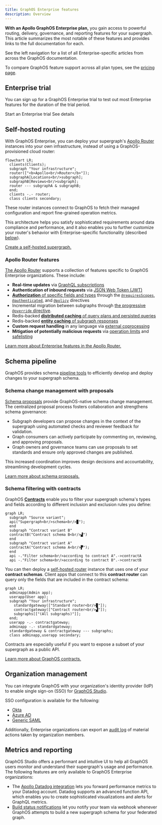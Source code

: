 ```yaml
---
title: GraphOS Enterprise features
description: Overview
---
```


**With an Apollo GraphOS Enterprise plan,** you gain access to powerful routing, delivery, governance, and reporting features for your supergraph. This article summarizes the most notable of these features and provides links to the full documentation for each.

See the left navigation for a list of all Enterprise-specific articles from across the GraphOS documentation.

<Tip>

To compare GraphOS feature support across all plan types, see the [pricing page](https://www.apollographql.com/pricing/).

</Tip>

## Enterprise trial

You can sign up for a GraphOS Enterprise trial to test out most Enterprise features for the duration of the trial period.

<p>
  <ButtonLink
    size="lg"
    colorScheme="indigo"
    href="https://studio.apollographql.com/signup?type=enterprise-trial&referrer=docs-content"
    style={{
      marginRight: '10px'
    }}
  >
    Start an Enterprise trial
  </ButtonLink>
  <ButtonLink href="../org/plans/#enterprise-trials" size="lg">
    See details
  </ButtonLink>
</p>

## Self-hosted routing

With GraphOS Enterprise, you can deploy your supergraph's [Apollo Router](/router/) instances into your own infrastructure, instead of using a GraphOS-provisioned cloud router:

```mermaid
flowchart LR;
  clients(Clients);
  subgraph "Your infrastructure";
  router(["<b>Apollo<br/>Router</b>"]);
  subgraphA[Locations<br/>subgraph];
  subgraphB[Reviews<br/>subgraph];
  router --- subgraphA & subgraphB;
  end;
  clients -.- router;
  class clients secondary;
```

These router instances connect to GraphOS to fetch their managed configuration and report fine-grained operation metrics.

This architecture helps you satisfy sophisticated requirements around data compliance and performance, and it also enables you to further customize your router's behavior with Enterprise-specific functionality (described [below](#apollo-router-features)).

<Tip>

[Create a self-hosted supergraph.](../quickstart/self-hosted/)

</Tip>

### Apollo Router features

[The Apollo Router](/router/) supports a collection of features specific to GraphOS Enterprise organizations. These include:

- **Real-time updates** via [GraphQL subscriptions](/router/executing-operations/subscription-support/)
- **Authentication of inbound requests** via [JSON Web Token (JWT)](/router/configuration/authn-jwt/)
- [**Authorization** of specific fields and types](/router/configuration/authorization) through the [`@requiresScopes`](/router/configuration/authorization#requiresscopes), [`@authenticated`](/router/configuration/authorization#authenticated), and [`@policy`](/router/configuration/authorization#policy) directives
- Incremental migration between subgraphs through [the progressive `@override` directive](/federation/entities-advanced/#incremental-migration-with-progressive-override).
- Redis-backed [**distributed caching** of query plans and persisted queries](/router/configuration/distributed-caching/)
- Redis-backed [**entity caching** of subgraph responses](/router/configuration/entity-caching/)
- **Custom request handling** in any language via [external coprocessing](/router/customizations/coprocessor/)
- **Mitigation of potentially malicious requests** via [operation limits](/router/configuration/operation-limits) and [safelisting](../operations/persisted-queries/)

<Tip>

[Learn more about Enterprise features in the Apollo Router.](/router/enterprise-features/)

</Tip>

## Schema pipeline

GraphOS provides schema [pipeline tools](../delivery) to efficiently develop and deploy changes to your supergraph schema.

### Schema change management with proposals

[Schema proposals](../delivery/schema-proposals) provide GraphOS-native schema change management.
The centralized proposal process fosters collaboration and strengthens schema governance:

- Subgraph developers can propose changes in the context of the supergraph using automated checks and reviewer feedback for validation.
- Graph consumers can actively participate by commenting on, reviewing, and approving proposals.
- Graph owners and governance teams can use proposals to set standards and ensure only approved changes are published.

This increased coordination improves design decisions and accountability, streamlining development cycles.

<Tip>

[Learn more about schema proposals.](../delivery/schema-proposals/)

</Tip>

### Schema filtering with contracts

GraphOS [**Contracts**](../delivery/contracts/) enable you to filter your supergraph schema's types and fields according to different inclusion and exclusion rules you define:

```mermaid
graph LR;
  subgraph "Source variant";
  api("Supergraph<br/>schema<br/>▉");
  end
  subgraph "Contract variant B"
  contractB("Contract schema B<br/>▟")
  end
  subgraph "Contract variant A"
  contractA("Contract schema A<br/>▛");
  end
  api -."Filter schema<br/>according to contract A".->contractA
  api -."Filter schema<br/>according to contract B".->contractB
```

You can then deploy a [self-hosted router](#self-hosted-routing) instance that uses one of your **contract schemas**. Client apps that connect to this **contract router** can query only the fields that are included in the contract schema:

```mermaid
graph LR;
  adminapp(Admin app);
  userapp(User app);
  subgraph "Your infrastructure";
    standardgateway(["Standard router<br/>▉"]);
    contractgateway(["Contract router<br/>▟"]);
    subgraphs[["(All subgraphs)"]];
  end;
  userapp -.- contractgateway;
  adminapp -.- standardgateway;
  standardgateway & contractgateway --- subgraphs;
  class adminapp,userapp secondary;
```

Contracts are especially useful if you want to expose a subset of your supergraph as a public API.

<Tip>

[Learn more about GraphOS contracts.](../delivery/contracts/)

</Tip>

## Organization management

You can integrate GraphOS with your organization's identity provider (IdP) to enable single sign-on (SSO) for [GraphOS Studio](https://studio.apollographql.com/?referrer=docs-content).

SSO configuration is available for the following:

- [Okta](../org/sso/okta-integration-guide/)
- [Azure AD](../org/sso/azure-ad-integration-guide/)
- [Generic SAML](../org/sso/saml-integration-guide/)

Additionally, Enterprise organizations can export an [audit log](../org/audit-log/) of material actions taken by organization members.

## Metrics and reporting

GraphOS Studio offers a performant and intuitive UI to help all GraphOS users monitor and understand their supergraph's usage and performance.
The following features are only available to GraphOS Enterprise organizations:

- The [Apollo Datadog integration](../metrics/datadog-integration) lets you forward performance metrics to your Datadog account. Datadog supports an advanced function API, which enables you to create sophisticated visualizations and alerts for GraphQL metrics.
- [Build status notifications](../metrics/notifications/) let you notify your team via webhook whenever GraphOS attempts to build a new supergraph schema for your federated graph.
